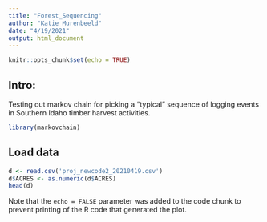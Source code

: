 ```yaml
---
title: "Forest_Sequencing"
author: "Katie Murenbeeld"
date: "4/19/2021"
output: html_document
---
```


```r
knitr::opts_chunk$set(echo = TRUE)
```

## Intro:

Testing out markov chain for picking a "typical" sequence of logging events in Southern Idaho timber harvest activities. 

```r
library(markovchain)
```

## Load data

```r
d <- read.csv('proj_newcode2_20210419.csv')
d$ACRES <- as.numeric(d$ACRES)
head(d)
```

Note that the `echo = FALSE` parameter was added to the code chunk to prevent printing of the R code that generated the plot.
